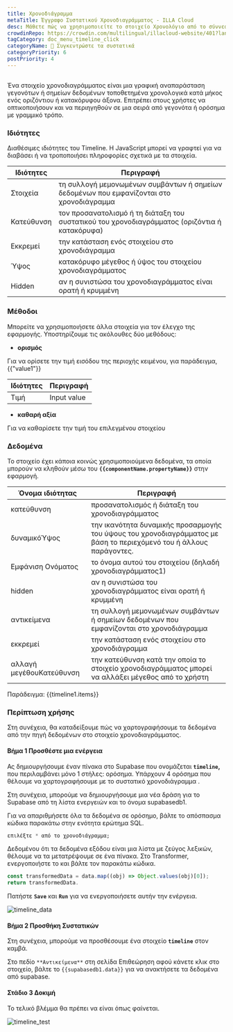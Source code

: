 ```yaml
---
title: Χρονοδιάγραμμα
metaTitle: Έγγραφο Συστατικού Χρονοδιαγράμματος - ILLA Cloud
desc: Μάθετε πώς να χρησιμοποιείτε το στοιχείο Χρονολόγιο από το σύννεφο ILLA
crowdinRepo: https://crowdin.com/multilingual/illacloud-website/401?languages=el&filter=basic&value=0
tagCategory: doc_menu_timeline_click
categoryName: 🧬 Συγκεντρώστε τα συστατικά
categoryPriority: 6
postPriority: 4
---
```


## <h2 hidden>Τι είναι το Χρονοδιάγραμμα?</h2>

Ένα στοιχείο χρονοδιαγράμματος είναι μια γραφική αναπαράσταση γεγονότων ή σημείων δεδομένων τοποθετημένα χρονολογικά κατά μήκος ενός οριζόντιου ή κατακόρυφου άξονα. Επιτρέπει στους χρήστες να οπτικοποιήσουν και να περιηγηθούν σε μια σειρά από γεγονότα ή ορόσημα με γραμμικό τρόπο.

### Ιδιότητες

Διαθέσιμες ιδιότητες του Timeline. Η JavaScript μπορεί να γραφτεί για να διαβάσει ή να τροποποιήσει πληροφορίες σχετικά με τα στοιχεία.

| Ιδιότητες     | Περιγραφή                                                                                              |
| ------------- | ------------------------------------------------------------------------------------------------------ |
| Στοιχεία      | τη συλλογή μεμονωμένων συμβάντων ή σημείων δεδομένων που εμφανίζονται στο χρονοδιάγραμμα               |
| Κατεύθυνση    | τον προσανατολισμό ή τη διάταξη του συστατικού του χρονοδιαγράμματος (οριζόντια ή κατακόρυφα)          |
| Εκκρεμεί      | την κατάσταση ενός στοιχείου στο χρονοδιάγραμμα                                                        |
| Ύψος          | κατακόρυφο μέγεθος ή ύψος του στοιχείου χρονοδιαγράμματος                                              |
| Hidden        | αν η συνιστώσα του χρονοδιαγράμματος είναι ορατή ή κρυμμένη                                            |

### Μέθοδοι

Μπορείτε να χρησιμοποιήσετε άλλα στοιχεία για τον έλεγχο της εφαρμογής. Υποστηρίζουμε τις ακόλουθες δύο μεθόδους:

-   **ορισμός**

Για να ορίσετε την τιμή εισόδου της περιοχής κειμένου, για παράδειγμα, {{"value1"}}

| Ιδιότητες | Περιγραφή   |
| --------- | ----------- |
| Τιμή      | Input value |

-   **καθαρή αξία**

Για να καθαρίσετε την τιμή του επιλεγμένου στοιχείου

### Δεδομένα

Το στοιχείο έχει κάποια κοινώς χρησιμοποιούμενα δεδομένα, τα οποία μπορούν να κληθούν μέσω του **`{{componentName.propertyName}}`** στην εφαρμογή.

| Όνομα ιδιότητας          | Περιγραφή                                                                                                                      |
| ------------------------ | ------------------------------------------------------------------------------------------------------------------------------ |
| κατεύθυνση               | προσανατολισμός ή διάταξη του χρονοδιαγράμματος                                                                                |
| δυναμικόΎψος             | την ικανότητα δυναμικής προσαρμογής του ύψους του χρονοδιαγράμματος με βάση το περιεχόμενό του ή άλλους παράγοντες.            |
| Εμφάνιση Ονόματος        | το όνομα αυτού του στοιχείου (δηλαδή χρονοδιαγράμματος1)                                                                       |
| hidden                   | αν η συνιστώσα του χρονοδιαγράμματος είναι ορατή ή κρυμμένη                                                                    |
| αντικείμενα              | τη συλλογή μεμονωμένων συμβάντων ή σημείων δεδομένων που εμφανίζονται στο χρονοδιάγραμμα                                       |
| εκκρεμεί                 | την κατάσταση ενός στοιχείου στο χρονοδιάγραμμα                                                                                |
| αλλαγή μεγέθουΚατεύθυνση | την κατεύθυνση κατά την οποία το στοιχείο χρονοδιαγράμματος μπορεί να αλλάξει μέγεθος από το χρήστη                            |

Παράδειγμα: {{timeline1.items}}

### Περίπτωση χρήσης

Στη συνέχεια, θα καταδείξουμε πώς να χαρτογραφήσουμε τα δεδομένα από την πηγή δεδομένων στο στοιχείο χρονοδιαγράμματος.

#### Βήμα 1 Προσθέστε μια ενέργεια

Ας δημιουργήσουμε έναν πίνακα στο Supabase που ονομάζεται **`timeline`,** που περιλαμβάνει μόνο 1 στήλες: ορόσημα. Υπάρχουν 4 ορόσημα που θέλουμε να χαρτογραφήσουμε με το συστατικό χρονοδιάγραμμα .

Στη συνέχεια, μπορούμε να δημιουργήσουμε μια νέα δράση για το Supabase από τη λίστα ενεργειών και το όνομα supabasedb1.

Για να απαριθμήσετε όλα τα δεδομένα σε ορόσημο, βάλτε το απόσπασμα κώδικα παρακάτω στην ενότητα ερώτημα SQL.

```sql
επιλέξτε * από το χρονοδιάγραμμα;
```

Δεδομένου ότι τα δεδομένα εξόδου είναι μια λίστα με ζεύγος λεξικών, θέλουμε να τα μετατρέψουμε σε ένα πίνακα. Στο Transformer, ενεργοποιήστε το και βάλτε τον παρακάτω κώδικα.

```jsx
const transformedData = data.map((obj) => Object.values(obj)[0]);
return transformedData.
```

Πατήστε **`Save`** και **`Run`** για να ενεργοποιήσετε αυτήν την ενέργεια.

![timeline_data](https://cdn.illacloud.com/official-website/img/official-site/components/timeline_data.jpg)

#### Βήμα 2 Προσθήκη Συστατικών

Στη συνέχεια, μπορούμε να προσθέσουμε ένα στοιχείο **`timeline`** στον καμβά.

Στο πεδίο `**Αντικείμενα**` στη σελίδα Επιθεώρηση αφού κάνετε κλικ στο στοιχείο, βάλτε το `{{supabasedb1.data}}` για να ανακτήσετε τα δεδομένα από supabase.

#### Στάδιο 3 Δοκιμή

Το τελικό βλέμμα θα πρέπει να είναι όπως φαίνεται.

![timeline_test](https://cdn.illacloud.com/official-website/img/official-site/components/timeline_test.jpg)
